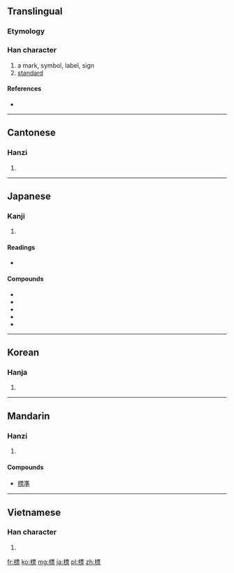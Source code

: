 {{also|标}}
==Translingual==

===Etymology===
{{Han compound|木|票|c1=s|c2=p|ls=psc}}

===Han character===
{{Han char|rn=75|rad=木|as=11|sn=15|four=4199<sub>1</sub>|canj=木一田火 (DMWF)}}

# a mark, symbol, label, sign
# [[standard]]

====References====
* {{Han ref|kx=0550.120|dkj=15442|dj=0938.070|hdz=21277.010|uh=6A19|ud=27161|bh=BCD0|bd=48336}}

----

==Cantonese==

===Hanzi===
{{yue-hanzi|jyut=|y=biu1|sim=标}}

# {{defn|Cantonese|sort=木11}}

----

==Japanese==

===Kanji===
{{ja-kanji|grade=4|rs=木11}}

# {{defn|Japanese|sort=木11}}

====Readings====
* {{ja-readings|on=[[ひょう]] (hyō)|kun=[[こずえ]] (kozue), [[すえ]] (sue), [[しるし]] (shirushi)}}

====Compounds====
*{{l|ja|sc=Jpan|標識|tr=ひょうしき, hyōshiki}}
*{{l|ja|sc=Jpan|標準|tr=ひょうじゅん, hyōjun}}
*{{l|ja|sc=Jpan|目標|tr=もくひょう, mokuhyō}}
*{{l|ja|sc=Jpan|道標|tr=どうひょう, dōhyō}}
*{{l|ja|sc=Jpan|標語|tr=ひょうご, hyōgo}}

----

==Korean==

===Hanja===
{{ko-hanja|hangeul=표|eumhun=|rv=pyo|mr=p'yo|y=phyo}}

# {{defn|Korean|sort=木11}}

----

==Mandarin==

===Hanzi===
{{cmn-hanzi|sim=标|pin=[[biāo]] ([[biao1]]), [[mán]] ([[man2]])|wg=piao<sup>1</sup>, man<sup>2</sup>}}

# {{defn|Mandarin|sort=木11}}

====Compounds====
* [[標準]]

----

==Vietnamese==

===Han character===
{{vi-hantu|[[tiêu]], [[bêu]], [[nêu]], [[têu]]|rs=木11}}

# {{defn|Vietnamese|sort=木11}}

[[fr:標]]
[[ko:標]]
[[mg:標]]
[[ja:標]]
[[pl:標]]
[[zh:標]]
